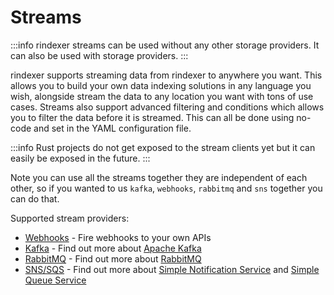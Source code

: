 # Streams

:::info
rindexer streams can be used without any other storage providers. It can also be used with storage providers.
:::

rindexer supports streaming data from rindexer to anywhere you want. This allows you to
build your own data indexing solutions in any language you wish, alongside stream the data to any location
you want with tons of use cases. Streams also support advanced filtering and conditions which allows you to filter the data
before it is streamed. This can all be done using no-code and set in the YAML configuration file.

:::info
Rust projects do not get exposed to the stream clients yet but it can easily be exposed in the future.
:::

Note you can use all the streams together they are independent of each other, so if you wanted to us `kafka`,
`webhooks`, `rabbitmq` and `sns` together you can do that.

Supported stream providers:

- [Webhooks](/docs/start-building/streams/webhooks) - Fire webhooks to your own APIs
- [Kafka](/docs/start-building/streams/kafka) - Find out more about [Apache Kafka](https://kafka.apache.org/)
- [RabbitMQ](/docs/start-building/streams/rabbitmq) - Find out more about [RabbitMQ](https://www.rabbitmq.com/)
- [SNS/SQS](/docs/start-building/streams/sns) - Find out more about [Simple Notification Service](https://aws.amazon.com/sns/) and [Simple Queue Service](https://aws.amazon.com/sqs/)